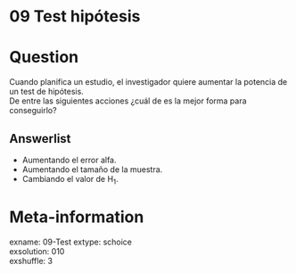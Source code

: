 # 09 Test hipótesis

Question
========

Cuando planifica un estudio, el investigador quiere aumentar la potencia de un test de hipótesis.  
De entre las siguientes acciones ¿cuál de es la mejor forma para conseguirlo?

Answerlist
----------
* Aumentando el error alfa.  
* Aumentando el tamaño de la muestra.  
* Cambiando el valor de H~1~.  


Meta-information
================
exname: 09-Test
extype: schoice  
exsolution: 010  
exshuffle: 3  

